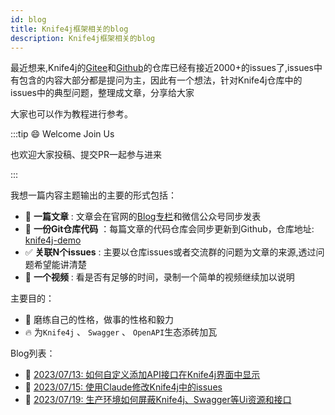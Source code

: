 ```yaml
---
id: blog
title: Knife4j框架相关的blog
description: Knife4j框架相关的blog
---
```


最近想来,Knife4j的[Gitee](https://gitee.com/xiaoym/knife4j)和[Github](https://github.com/xiaoymin/knife4j)的仓库已经有接近2000+的issues了,issues中有包含的内容大部分都是提问为主，因此有一个想法，针对Knife4j仓库中的issues中的典型问题，整理成文章，分享给大家

大家也可以作为教程进行参考。

:::tip 😄 Welcome Join Us

也欢迎大家投稿、提交PR一起参与进来

:::

我想一篇内容主题输出的主要的形式包括：

- 📝 **一篇文章** : 文章会在官网的[Blog专栏](https://doc.xiaominfo.com/docs/blog)和微信公众号同步发表
- 🌱 **一份Git仓库代码** ：每篇文章的代码仓库会同步更新到Github，仓库地址: [knife4j-demo](https://github.com/xiaoymin/knife4j-demo)
- ✅ **关联N个issues** : 主要以仓库issues或者交流群的问题为文章的来源,透过问题希望能讲清楚
- 🎥 **一个视频** : 看是否有足够的时间，录制一个简单的视频继续加以说明

主要目的：
- 💪 磨练自己的性格，做事的性格和毅力
- 🔥 为`Knife4j` 、 `Swagger` 、 `OpenAPI`生态添砖加瓦


Blog列表：

- 📝 [2023/07/13: 如何自定义添加API接口在Knife4j界面中显示](blog/customer-add-api)
- 📝 [2023/07/15: 使用Claude修改Knife4j中的issues](blog/use-claude-fixed-issues)
- 📝 [2023/07/19: 生产环境如何屏蔽Knife4j、Swagger等Ui资源和接口](blog/production-forbidden-ui)

